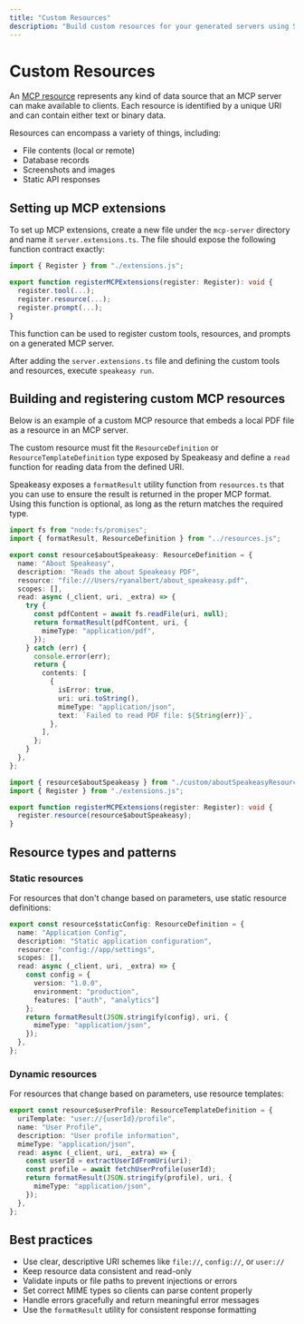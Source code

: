 ```yaml
---
title: "Custom Resources"
description: "Build custom resources for your generated servers using Speakeasy extensions"
---
```



# Custom Resources

An [MCP resource](https://modelcontextprotocol.io/docs/concepts/resources) represents any kind of data source that an MCP server can make available to clients. Each resource is identified by a unique URI and can contain either text or binary data.

Resources can encompass a variety of things, including:

- File contents (local or remote)
- Database records
- Screenshots and images
- Static API responses

## Setting up MCP extensions

To set up MCP extensions, create a new file under the `mcp-server` directory and name it `server.extensions.ts`. The file should expose the following function contract exactly:

```typescript server.extensions.ts
import { Register } from "./extensions.js";

export function registerMCPExtensions(register: Register): void {
  register.tool(...);
  register.resource(...);
  register.prompt(...);
}
```

This function can be used to register custom tools, resources, and prompts on a generated MCP server.

After adding the `server.extensions.ts` file and defining the custom tools and resources, execute `speakeasy run`.

## Building and registering custom MCP resources

Below is an example of a custom MCP resource that embeds a local PDF file as a resource in an MCP server.

The custom resource must fit the `ResourceDefinition` or `ResourceTemplateDefinition` type exposed by Speakeasy and define a `read` function for reading data from the defined URI.

Speakeasy exposes a `formatResult` utility function from `resources.ts` that you can use to ensure the result is returned in the proper MCP format. Using this function is optional, as long as the return matches the required type.

```typescript custom/aboutSpeakeasyResource.ts
import fs from "node:fs/promises";
import { formatResult, ResourceDefinition } from "../resources.js";

export const resource$aboutSpeakeasy: ResourceDefinition = {
  name: "About Speakeasy",
  description: "Reads the about Speakeasy PDF",
  resource: "file:///Users/ryanalbert/about_speakeasy.pdf",
  scopes: [],
  read: async (_client, uri, _extra) => {
    try {
      const pdfContent = await fs.readFile(uri, null);
      return formatResult(pdfContent, uri, {
        mimeType: "application/pdf",
      });
    } catch (err) {
      console.error(err);
      return {
        contents: [
          {
            isError: true,
            uri: uri.toString(),
            mimeType: "application/json",
            text: `Failed to read PDF file: ${String(err)}`,
          },
        ],
      };
    }
  },
};
```

```typescript server.extensions.ts
import { resource$aboutSpeakeasy } from "./custom/aboutSpeakeasyResource.js";
import { Register } from "./extensions.js";

export function registerMCPExtensions(register: Register): void {
  register.resource(resource$aboutSpeakeasy);
}
```

## Resource types and patterns

### Static resources

For resources that don't change based on parameters, use static resource definitions:

```typescript
export const resource$staticConfig: ResourceDefinition = {
  name: "Application Config",
  description: "Static application configuration",
  resource: "config://app/settings",
  scopes: [],
  read: async (_client, uri, _extra) => {
    const config = {
      version: "1.0.0",
      environment: "production",
      features: ["auth", "analytics"]
    };
    return formatResult(JSON.stringify(config), uri, {
      mimeType: "application/json",
    });
  },
};
```

### Dynamic resources

For resources that change based on parameters, use resource templates:

```typescript
export const resource$userProfile: ResourceTemplateDefinition = {
  uriTemplate: "user://{userId}/profile",
  name: "User Profile",
  description: "User profile information",
  mimeType: "application/json",
  read: async (_client, uri, _extra) => {
    const userId = extractUserIdFromUri(uri);
    const profile = await fetchUserProfile(userId);
    return formatResult(JSON.stringify(profile), uri, {
      mimeType: "application/json",
    });
  },
};
```

## Best practices

- Use clear, descriptive URI schemes like `file://`, `config://`, or `user://`
- Keep resource data consistent and read-only
- Validate inputs or file paths to prevent injections or errors
- Set correct MIME types so clients can parse content properly
- Handle errors gracefully and return meaningful error messages
- Use the `formatResult` utility for consistent response formatting
